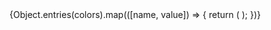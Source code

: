 
<Meta title="Tokens/Colors" />

<ColorPalette>
  {Object.entries(colors).map(([name, value]) => {
    return (
      <ColorItem
        colors={value}
        key={name}
        title={name}
        subtitle={`Our brand because every brand is ${name}`}
      />
    );
  })}
</ColorPalette>
